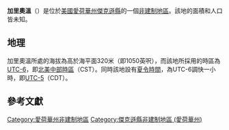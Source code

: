 {{noteTA
|G1=USState
|G2=地名
|G3=Unit
}}
{{Infobox settlement
|official_name            = 加里奧溫
|native_name = Garryowen
|settlement_type          = [[非建制地區|非建制地區]]
|image_skyline            = 
|imagesize                = 
|image_map                = 
|mapsize                  = 
|pushpin_map              = USA Iowa
|pushpin_label            = 加里奧溫
|pushpin_label_position   = top
|pushpin_map_caption      = 加里奧溫在愛荷華州的位置
|subdivision_type         = [[世界政區索引|國家]]
|subdivision_type1        = [[美国州份|州份]]
|subdivision_type2        = [[愛荷華州行政区划|縣]]
|subdivision_name         = [[美国|美国]]
|subdivision_name1        = [[愛荷華州|愛荷華州]]
|subdivision_name2        = [[傑克遜縣_(愛荷華州)|傑克遜縣]]
|elevation_ft             = 1050
|elevation_m              = 320
|area_total_km2           = 
|area_total_sq_mi         = 
|area_land_km2            = 
|area_land_sq_mi          = 
|area_water_km2           = 
|area_water_sq_mi         = 
|population_as_of         = 2010
|population_footnotes     = 
|population_total         = 
|population_metro         = 
|population_density_km2   = auto
|population_density_sq_mi = auto
|timezone                 = [[北美中部时区|北美中部时区]]
|utc_offset               = -6
|coordinates              = {{coord|42|17|00|N|90|49|54|W|display=inline,title}}
| coor_pinpoint           = 
| coordinates_footnotes   = 
|timezone_DST             = CDT
|utc_offset_DST           = -5
|postal_code_type         = [[美國郵區編號|郵區編號]]
|postal_code              = 
|area_code                = {{link-en|电话区号563|Area code 563|563}}
|blank_name = [[地名信息系统|GNIS ID]]
|blank_info = 464566<ref name="GNIS">{{cite gnis|464566|Garryowen}}</ref>
}}
'''加里奧溫'''（{{lang-en|Garryowen}}）是位於[[美國|美國]][[愛荷華州|愛荷華州]][[傑克遜縣_(愛荷華州)|傑克遜縣]]的一個[[非建制地區|非建制地區]]。該地的面積和人口皆未知。

== 地理 ==
加里奧溫所處的海拔為高於海平面320米（即1050英呎），而該地所採用的時區為[[UTC-6|UTC-6]]，即[[北美中部時區|北美中部時區]]（CST）。同時該地設有[[夏令時間|夏令時間]]，為UTC-6調快一小時，即[[UTC-5|UTC-5]]（CDT）。

== 參考文獻 ==
{{reflist}}

{{傑克遜縣 (愛荷華州)}}

{{DEFAULTSORT:Garryowen}}
[[Category:愛荷華州非建制地區|Category:愛荷華州非建制地區]]
[[Category:傑克遜縣非建制地區_(愛荷華州)|Category:傑克遜縣非建制地區 (愛荷華州)]]

{{Iowa-geo-stub}}